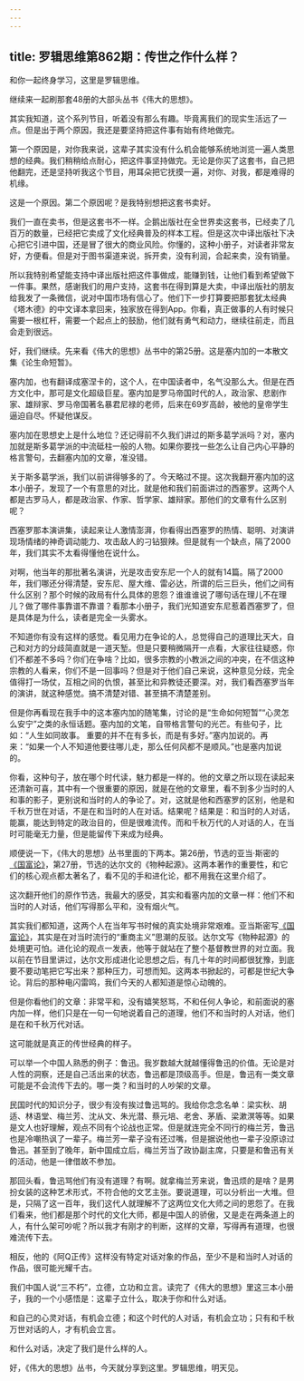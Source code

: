 ```yaml
---
---
---
```

title: 罗辑思维第862期：传世之作什么样？
---

和你一起终身学习，这里是罗辑思维。

继续来一起刷那套48册的大部头丛书《伟大的思想》。

其实我知道，这个系列节目，听着没有那么有趣。毕竟离我们的现实生活远了一点。但是出于两个原因，我还是要坚持把这件事有始有终地做完。

第一个原因是，对你我来说，这辈子其实没有什么机会能够系统地浏览一遍人类思想的经典。我们稍稍给点耐心，把这件事坚持做完。无论是你买了这套书，自己把他翻完，还是坚持听我这个节目，用耳朵把它抚摸一遍，对你、对我，都是难得的机缘。

这是一个原因。第二个原因呢？是我特别想把这套书卖好。

我们一直在卖书，但是这套书不一样。企鹅出版社在全世界卖这套书，已经卖了几百万的数量，已经把它卖成了文化经典普及的样本工程。但是这次中译出版社下决心把它引进中国，还是冒了很大的商业风险。你懂的，这种小册子，对读者非常友好，方便看。但是对于图书渠道来说，拆开卖，没有利润，合起来卖，没有销量。

所以我特别希望能支持中译出版社把这件事做成，能赚到钱，让他们看到希望做下一件事。果然，感谢我们的用户支持，这套书在得到算是大卖，中译出版社的朋友给我发了一条微信，说对中国市场有信心了。他们下一步打算要把那套犹太经典《塔木德》的中文译本拿回来，独家放在得到App。你看，真正做事的人有时候只需要一根杠杆，需要一个起点上的鼓励，他们就有勇气和动力，继续往前走，而且会走到很远。

好，我们继续。先来看《伟大的思想》丛书中的第25册。这是塞内加的一本散文集《论生命短暂》。

塞内加，也有翻译成塞涅卡的，这个人，在中国读者中，名气没那么大。但是在西方文化中，那可是文化超级巨星。塞内加是罗马帝国时代的人，政治家、悲剧作家、雄辩家、罗马帝国著名暴君尼禄的老师，后来在69岁高龄，被他的皇帝学生逼迫自尽。怀疑他谋反。

塞内加在思想史上是什么地位？还记得前不久我们讲过的斯多葛学派吗？对，塞内加就是斯多葛学派的中流砥柱一般的人物。如果你要找一些怎么让自己内心平静的格言警句，去翻塞内加的文章，准没错。

关于斯多葛学派，我们以前讲得够多的了。今天略过不提。这次我翻开塞内加的这本小册子，发现了一个有意思的对比，就是他和我们前面讲过的西塞罗。这两个人都是古罗马人，都是政治家、作家、哲学家、雄辩家。那他们的文章有什么区别呢？

西塞罗那本演讲集，读起来让人激情澎湃，你看得出西塞罗的热情、聪明、对演讲现场情绪的神奇调动能力、攻击敌人的刁钻狠辣。但是就有一个缺点，隔了2000年，我们其实不太看得懂他在说什么。

对啊，他当年的那批著名演讲，光是攻击安东尼一个人的就有14篇。隔了2000年，我们哪还分得清楚，安东尼、屋大维、雷必达，所谓的后三巨头，他们之间有什么区别？那个时候的政局有什么具体的恩怨？谁谁谁说了哪句话在理儿不在理儿？做了哪件事靠谱不靠谱？看那本小册子，我们光知道安东尼惹着西塞罗了，但是具体是为什么，读者是完全一头雾水。

不知道你有没有这样的感觉。看见用力在争论的人，总觉得自己的道理比天大，自己和对方的分歧简直就是一道天堑。但是只要稍微隔开一点看，大家往往疑惑，你们不都差不多吗？你们在争啥？比如，很多宗教的小教派之间的冲突，在不信这种宗教的人看来，你们不是一回事吗？但是对于他们自己来说，这种意见分歧，完全值得打一场仗，互相之间的仇恨，甚至比和异教徒还要深。对，我们看西塞罗当年的演讲，就这种感觉。搞不清楚对错、甚至搞不清楚差别。

但是你再看现在我手中的这本塞内加的随笔集，讨论的是“生命如何短暂”“心灵怎么安宁”之类的永恒话题。塞内加的文笔，自带格言警句的光芒。有些句子，比如：“人生如同故事。 重要的并不在有多长，而是有多好。”塞内加说的。再来：“如果一个人不知道他要往哪儿走，那么任何风都不是顺风。”也是塞内加说的。

你看，这种句子，放在哪个时代读，魅力都是一样的。他的文章之所以现在读起来还清新可喜，其中有一个很重要的原因，就是在他的文章里，看不到多少当时的人和事的影子，更别说和当时的人的争论了。对，这就是他和西塞罗的区别，他是和千秋万世在对话，不是在和当时的人在对话。结果呢？结果是：和当时的人对话，能赢，能达到特定的政治目的，但是很难流传。而和千秋万代的人对话的人，在当时可能毫无力量，但是能留传下来成为经典。

顺便说一下，《伟大的思想》丛书里面的下两本。第26册，节选的亚当·斯密的[《国富论》](yi/14)，第27册，节选的达尔文的《物种起源》。这两本著作的重要性，和它们的核心观点都太著名了，看不见的手和进化论，都不用我在这里介绍了。

这次翻开他们的原作节选，我最大的感受，其实和看塞内加的文章一样：他们不和当时的人对话，他们写得那么平和，没有烟火气。

其实我们都知道，这两个人在当年写书时候的真实处境非常艰难。亚当斯密写[《国富论》](yi/14)，其实是在对当时流行的“重商主义”思潮的反驳。达尔文写《物种起源》的处境更可怕。进化论的观点一发表，他等于就站在了整个基督教世界的对立面。我以前在节目里讲过，达尔文形成进化论思想之后，有几十年的时间都很犹豫，到底要不要动笔把它写出来？那种压力，可想而知。这两本书掀起的，可都是世纪大争论。背后的那种电闪雷鸣，我们今天的人都知道是惊心动魄的。

但是你看他们的文章：非常平和，没有嬉笑怒骂，不和任何人争论，和前面说的塞内加一样，他们只是在一句一句地说着自己的道理，他们不和当时的人对话，他们是在和千秋万代对话。

这可能就是真正的传世经典的样子。

可以举一个中国人熟悉的例子：鲁迅。我岁数越大就越懂得鲁迅的价值。无论是对人性的洞察，还是自己活出来的状态，鲁迅都是顶级高手。但是，鲁迅有一类文章可能是不会流传下去的。哪一类？和当时的人吵架的文章。

民国时代的知识分子，很少有没有挨过鲁迅骂的。我给你念念名单：梁实秋、胡适、林语堂、梅兰芳、沈从文、朱光潜、蔡元培、老舍、茅盾、梁漱溟等等。如果是文人也好理解，观点不同有个论战也正常。但是就连完全不同行的梅兰芳，鲁迅也是冷嘲热讽了一辈子。梅兰芳一辈子没有还过嘴，但是据说他也一辈子没原谅过鲁迅。甚至到了晚年，新中国成立后，梅兰芳当了政协副主席，只要是和鲁迅有关的活动，他是一律借故不参加。

那回头看，鲁迅骂他们有没有道理？有啊。就拿梅兰芳来说，鲁迅烦的是啥？是男扮女装的这种艺术形式，不符合他的文艺主张。要说道理，可以分析出一大堆。但是，只隔了这一百年，我们这代人就理解不了这两位文化大师之间的恩怨了。在我们看来，他们都是那个时代的文化大师，都是中国人的骄傲，又是走在两条道上的人，有什么架可吵呢？所以我才有刚才的判断，这样的文章，写得再有道理，也很难流传下去。

相反，他的《阿Q正传》这样没有特定对话对象的作品，至少不是和当时人对话的作品，很可能光耀千古。

我们中国人说“三不朽”，立德，立功和立言。读完了《伟大的思想》里这三本小册子，我的一个小感悟是：这辈子立什么，取决于你和什么对话。

和自己的心灵对话，有机会立德；和这个时代的人对话，有机会立功；只有和千秋万世对话的人，才有机会立言。

和什么对话，决定了我们是什么样的人。

好，《伟大的思想》丛书，今天就分享到这里。罗辑思维，明天见。

